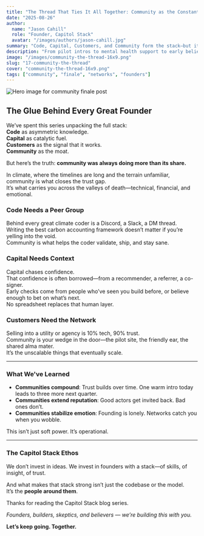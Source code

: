```yaml
---
title: "The Thread That Ties It All Together: Community as the Constant"
date: "2025-08-26"
author:
  name: "Jason Cahill"
  role: "Founder, Capitol Stack"
  avatar: "/images/authors/jason-cahill.jpg"
summary: "Code, Capital, Customers, and Community form the stack—but it’s Community that binds them. This final post in the series looks at how networks shape every part of climate startup success."
description: "From pilot intros to mental health support to early belief when no one else sees the vision, community is what compounds resilience and accelerates climate innovation. Here’s what we’ve learned."
image: "/images/community-the-thread-16x9.png"
slug: "17-community-the-thread"
cover: "community-the-thread-16x9.png"
tags: ["community", "finale", "networks", "founders"]
---
```


![Hero image for community finale post](/images/community-the-thread-16x9.png)

## The Glue Behind Every Great Founder

We’ve spent this series unpacking the full stack:  
**Code** as asymmetric knowledge.  
**Capital** as catalytic fuel.  
**Customers** as the signal that it works.  
**Community** as the moat.

But here’s the truth: **community was always doing more than its share.**

In climate, where the timelines are long and the terrain unfamiliar, community is what closes the trust gap.  
It’s what carries you across the valleys of death—technical, financial, and emotional.

### Code Needs a Peer Group

Behind every great climate coder is a Discord, a Slack, a DM thread.  
Writing the best carbon accounting framework doesn’t matter if you’re yelling into the void.  
Community is what helps the coder validate, ship, and stay sane.

### Capital Needs Context

Capital chases confidence.  
That confidence is often borrowed—from a recommender, a referrer, a co-signer.  
Early checks come from people who’ve seen you build before, or believe enough to bet on what’s next.  
No spreadsheet replaces that human layer.

### Customers Need the Network

Selling into a utility or agency is 10% tech, 90% trust.  
Community is your wedge in the door—the pilot site, the friendly ear, the shared alma mater.  
It’s the unscalable things that eventually scale.

---

### What We've Learned

- **Communities compound**: Trust builds over time. One warm intro today leads to three more next quarter.
- **Communities extend reputation**: Good actors get invited back. Bad ones don’t.
- **Communities stabilize emotion**: Founding is lonely. Networks catch you when you wobble.

This isn’t just soft power. It’s operational.

---

### The Capitol Stack Ethos

We don’t invest in ideas. We invest in founders with a stack—of skills, of insight, of trust.

And what makes that stack strong isn’t just the codebase or the model.  
It’s the **people around them**.

Thanks for reading the Capitol Stack blog series.

*Founders, builders, skeptics, and believers — we’re building this with you.*

**Let’s keep going. Together.**
